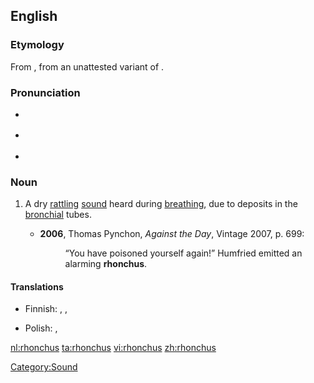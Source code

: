 ==English==

===Etymology===
From {{etyl|la}} {{term|rhonchus|lang=la}}, from an unattested variant of {{etyl|grc}} {{term|ῥέγχος||snoring|tr=rhenkhos|lang=grc}}.

===Pronunciation===
* {{a|UK}} {{IPA|/ˈɹɒŋ.kəs/}}
* {{a|US}} {{IPA|/ˈɹɑŋ.kəs/}}
* {{audio|En-us-rhonchus.ogg|Audio (US)}}

===Noun===
{{en-noun|rhonchi}}

# {{medicine}} A dry [[rattling]] [[sound]] heard during [[breathing]], due to deposits in the [[bronchial]] tubes.
#* '''2006''', Thomas Pynchon, ''Against the Day'', Vintage 2007, p. 699:
#*: “You have poisoned yourself again!” Humfried emitted an alarming '''rhonchus'''.

====Translations====
{{trans-top|sound}}
* Finnish: {{t|fi|rohina}}, {{t|fi|rahina}},  {{t|fi|korina}}
{{trans-mid}}
* Polish: {{t|pl|rzężenie}},  {{t|pl|rzężenia|p}}
{{trans-bottom}}

[[Category:Sound]]

[[nl:rhonchus]]
[[ta:rhonchus]]
[[vi:rhonchus]]
[[zh:rhonchus]]